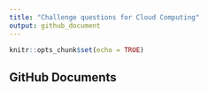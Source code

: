 ```yaml
---
title: "Challenge questions for Cloud Computing"
output: github_document
---
```


```r
knitr::opts_chunk$set(echo = TRUE)
```

## GitHub Documents

